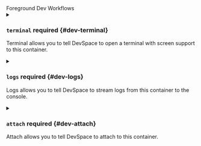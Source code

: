 

<div className="group" data-group="workflows">
<div className="group-name">Foreground Dev Workflows</div>


<details className="config-field" data-expandable="true">
<summary>

### `terminal` <span className="config-field-required" data-required="false">required</span> <span className="config-field-type"></span> <span className="config-field-default"></span> <span className="config-field-enum"></span> {#dev-terminal}

Terminal allows you to tell DevSpace to open a terminal with screen support to this container.

</summary>

<PartialTerminalreference />


</details>

<details className="config-field" data-expandable="true">
<summary>

### `logs` <span className="config-field-required" data-required="false">required</span> <span className="config-field-type"></span> <span className="config-field-default"></span> <span className="config-field-enum"></span> {#dev-logs}

Logs allows you to tell DevSpace to stream logs from this container to the console.

</summary>

<PartialLogsreference />


</details>

<details className="config-field" data-expandable="true">
<summary>

### `attach` <span className="config-field-required" data-required="false">required</span> <span className="config-field-type"></span> <span className="config-field-default"></span> <span className="config-field-enum"></span> {#dev-attach}

Attach allows you to tell DevSpace to attach to this container.

</summary>

<PartialAttachreference />


</details>

</div>